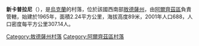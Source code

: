 {{expand|time=2016-09-03T01:15:50+00:00}}
{{unreferenced|time=2016-09-03T01:15:50+00:00}}
{{coord|46|10|48|N|29|25|40|E|scale:30000|display=title}}

'''新卡普拉尼'''（{{lang-uk|Нові Каплани}}），是[[烏克蘭|烏克蘭]]的村落，位於該國西南部[[敖德薩州|敖德薩州]]，由[[阿爾齊茲區|阿爾齊茲區]]負責管轄，始建於1965年，面積2.24平方公里，海拔高度89米，2001年人口688，人口密度每平方公里307.14人。

{{DEFAULTSORT:Нові Каплани}}
[[Category:敖德薩州村落|Category:敖德薩州村落]]
[[Category:阿爾齊茲區村落|Category:阿爾齊茲區村落]]


{{Odessa-geo-stub}}
